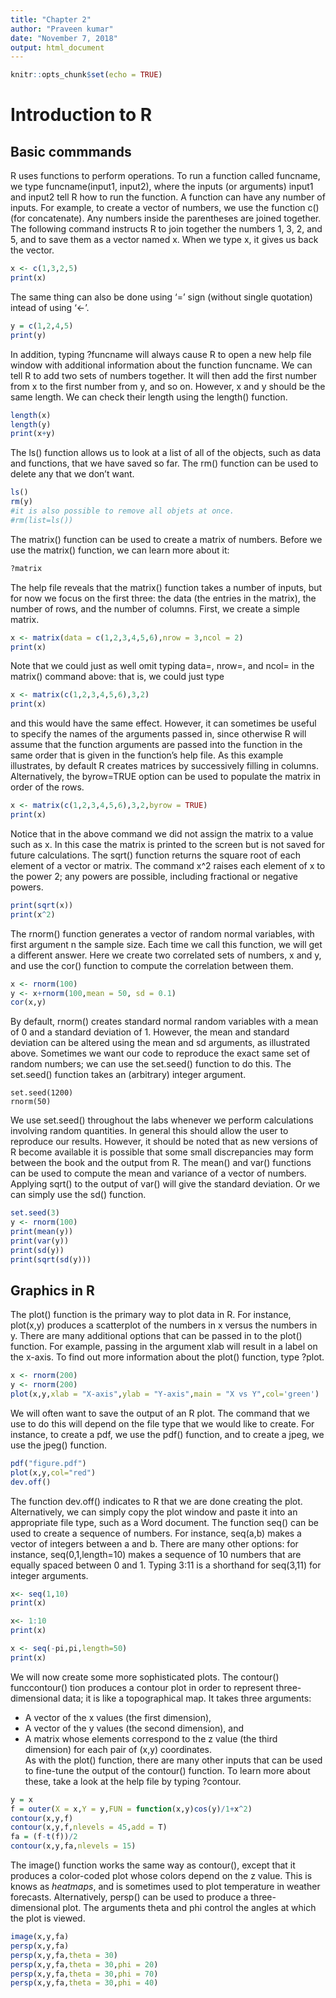 ```yaml
---
title: "Chapter 2"
author: "Praveen kumar"
date: "November 7, 2018"
output: html_document
---
```


```r
knitr::opts_chunk$set(echo = TRUE)
```

# Introduction to R

## Basic commmands

R uses functions to perform operations. To run a function called funcname, 
we type funcname(input1, input2), where the inputs (or arguments) input1 
and input2 tell R how to run the function. A function can have any number 
of inputs. For example, to create a vector of numbers, we use the function 
c() (for concatenate). Any numbers inside the parentheses are joined together.   The following command instructs R to join together the numbers
1, 3, 2, and 5, and to save them as a vector named x. When we type x, it gives us back the vector.

```r
x <- c(1,3,2,5)
print(x)
```

   The same thing can also be done using '=' sign (without single quotation) intead of using '<-'.

```r
y = c(1,2,4,5)
print(y)
```
  In addition, typing ?funcname will always cause R to
open a new help file window with additional information about the function
funcname.
We can tell R to add two sets of numbers together. It will then add the
first number from x to the first number from y, and so on. However, x and
y should be the same length. We can check their length using the length() function.

```r
length(x)
length(y)
print(x+y)
```

The ls() function allows us to look at a list of all of the objects, such 
as data and functions, that we have saved so far. The rm() function can be 
used to delete any that we don't want.

```r
ls()
rm(y)
#it is also possible to remove all objets at once.
#rm(list=ls())

```

The matrix() function can be used to create a matrix of numbers. Before 
we use the matrix() function, we can learn more about it:

```r
?matrix
```

The help file reveals that the matrix() function takes a number of inputs, 
but for now we focus on the first three: the data (the entries in the matrix), 
the number of rows, and the number of columns. First, we create a simple 
matrix.

```r
x <- matrix(data = c(1,2,3,4,5,6),nrow = 3,ncol = 2)
print(x)
```

Note that we could just as well omit typing data=, nrow=, and ncol= in the 
matrix() command above: that is, we could just type

```r
x <- matrix(c(1,2,3,4,5,6),3,2)
print(x)
```

and this would have the same effect. However, it can sometimes be useful to
specify the names of the arguments passed in, since otherwise R will assume
that the function arguments are passed into the function in the same order
that is given in the function's help file. As this example illustrates, by
default R creates matrices by successively filling in columns. Alternatively,
the byrow=TRUE option can be used to populate the matrix in order of the
rows.

```r
x <- matrix(c(1,2,3,4,5,6),3,2,byrow = TRUE)
print(x)
```

Notice that in the above command we did not assign the matrix to a value 
such as x. In this case the matrix is printed to the screen but is not saved 
for future calculations. The sqrt() function returns the square root of each 
element of a vector or matrix. The command x^2 raises each element of x 
to the power 2; any powers are possible, including fractional or negative 
powers.

```r
print(sqrt(x))
print(x^2)
```

The rnorm() function generates a vector of random normal variables, 
with first argument n the sample size. Each time we call this function, we 
will get a different answer. Here we create two correlated sets of numbers, 
x and y, and use the cor() function to compute the correlation between 
them.

```r
x <- rnorm(100)
y <- x+rnorm(100,mean = 50, sd = 0.1)
cor(x,y)
```

By default, rnorm() creates standard normal random variables with a mean 
of 0 and a standard deviation of 1. However, the mean and standard deviation 
can be altered using the mean and sd arguments, as illustrated above. 
Sometimes we want our code to reproduce the exact same set of random 
numbers; we can use the set.seed() function to do this. The set.seed() 
function takes an (arbitrary) integer argument.

```{}
set.seed(1200)
rnorm(50)
```

We use set.seed() throughout the labs whenever we perform calculations 
involving random quantities. In general this should allow the user to reproduce 
our results. However, it should be noted that as new versions of 
R become available it is possible that some small discrepancies may form 
between the book and the output from R. 
\n The mean() and var() functions can be used to compute the mean and 
variance of a vector of numbers. Applying sqrt() to the output of var() 
will give the standard deviation. Or we can simply use the sd() function. 

```r
set.seed(3)
y <- rnorm(100)
print(mean(y))
print(var(y))
print(sd(y))
print(sqrt(sd(y)))
```

## Graphics in R

The plot() function is the primary way to plot data in R. For instance, 
plot(x,y) produces a scatterplot of the numbers in x versus the numbers 
in y. There are many additional options that can be passed in to the plot() 
function. For example, passing in the argument xlab will result in a label 
on the x-axis. To find out more information about the plot() function, 
type ?plot.

```r
x <- rnorm(200)
y <- rnorm(200)
plot(x,y,xlab = "X-axis",ylab = "Y-axis",main = "X vs Y",col='green')
```

We will often want to save the output of an R plot. The command that we 
use to do this will depend on the file type that we would like to create. For 
instance, to create a pdf, we use the pdf() function, and to create a jpeg, 
we use the jpeg() function.

```r
pdf("figure.pdf")
plot(x,y,col="red")
dev.off()
```

The function dev.off() indicates to R that we are done creating the plot. 
Alternatively, we can simply copy the plot window and paste it into an 
appropriate file type, such as a Word document. 
The function seq() can be used to create a sequence of numbers. For 
instance, seq(a,b) makes a vector of integers between a and b. There are 
many other options: for instance, seq(0,1,length=10) makes a sequence of 
10 numbers that are equally spaced between 0 and 1. Typing 3:11 is a 
shorthand for seq(3,11) for integer arguments.

```r
x<- seq(1,10)
print(x)
```

```r
x<- 1:10
print(x)
```

```r
x <- seq(-pi,pi,length=50)
print(x)
```

We will now create some more sophisticated plots. The contour() funccontour() 
tion produces a contour plot in order to represent three-dimensional data; 
it is like a topographical map. It takes three arguments:   

- A vector of the x values (the first dimension),     
- A vector of the y values (the second dimension), and     
- A matrix whose elements correspond to the z value (the third dimension) 
for each pair of (x,y) coordinates.     
As with the plot() function, there are many other inputs that can be used 
to fine-tune the output of the contour() function. To learn more about 
these, take a look at the help file by typing ?contour. 

```r
y = x
f = outer(X = x,Y = y,FUN = function(x,y)cos(y)/1+x^2)
contour(x,y,f)
contour(x,y,f,nlevels = 45,add = T)
fa = (f-t(f))/2
contour(x,y,fa,nlevels = 15)
```

The image() function works the same way as contour(), except that it 
produces a color-coded plot whose colors depend on the z value. This is 
knows as *heatmaps*, and is sometimes used to plot temperature in weather 
forecasts. Alternatively, persp() can be used to produce a three-dimensional 
plot. The arguments theta and phi control the angles at which the plot is 
viewed.

```r
image(x,y,fa)
persp(x,y,fa)
persp(x,y,fa,theta = 30)
persp(x,y,fa,theta = 30,phi = 20)
persp(x,y,fa,theta = 30,phi = 70)
persp(x,y,fa,theta = 30,phi = 40)
```

